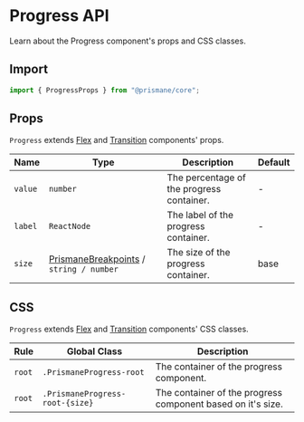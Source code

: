 # Progress API

Learn about the Progress component's props and CSS classes.

## Import

```js
import { ProgressProps } from "@prismane/core";
```

## Props

`Progress` extends [Flex](/docs/components-api/flex-api) and [Transition](/docs/components-api/transition-api) components' props.

| Name    | Type                                                                                   | Description                               | Default |
| ------- | -------------------------------------------------------------------------------------- | ----------------------------------------- | ------- |
| `value` | `number`                                                                               | The percentage of the progress container. | -       |
| `label` | `ReactNode`                                                                            | The label of the progress container.      | -       |
| `size`  | [PrismaneBreakpoints](/docs/getting-started/overview#global-types) / `string / number` | The size of the progress container.       | base    |

## CSS

`Progress` extends [Flex](/docs/components-api/flex-api) and [Transition](/docs/components-api/transition-api) components' CSS classes.

| Rule   | Global Class                    | Description                                                 |
| ------ | ------------------------------- | ----------------------------------------------------------- |
| `root` | `.PrismaneProgress-root`        | The container of the progress component.                    |
| `root` | `.PrismaneProgress-root-{size}` | The container of the progress component based on it's size. |
